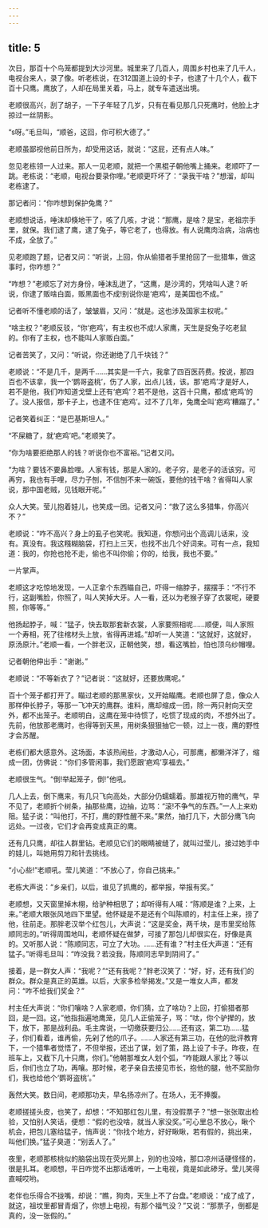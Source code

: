 ```yaml
---
---
---
```

title: 5
---



次日，那百十个鸟笼都提到大沙河里。城里来了几百人，周围乡村也来了几千人，电视台来人，录了像。听老栋说，在312国道上设的卡子，也逮了十几个人，截下百十只鹰。鹰放了，人却在局里关着，马上，就专车遣送出境。

老顺很高兴，刮了胡子，一下子年轻了几岁，只有在看见那几只死鹰时，他脸上才掠过一丝阴影。

“s呀。”毛旦叫，“顺爸，这回，你可积大德了。”

老顺虽鄙视他前日所为，却受用这话，就说：“这屁，还有点人味。”

忽见老栋领一人过来。那人一见老顺，就把一个黑棍子朝他嘴上捅来。老顺吓了一跳。老栋说：“老顺，电视台要录你哩。”老顺更吓坏了：“录我干啥？”想溜，却叫老栋逮了。

那记者问：“你咋想到保护兔鹰？”

老顺想说话，唾沫却倏地干了，咳了几咳，才说：“那鹰，是啥？是宝，老祖宗手里，就保。我们逮了鹰，逮了兔子，等它老了，也得放。有人说鹰肉治病，治病也不成，全放了。”

见老顺跑了题，记者又问：“听说，上回，你从偷猎者手里抢回了一批猎隼，做这事时，你咋想？”

“咋想？”老顺忘了对方身份，唾沫乱迸了，“这鹰，是沙湾的，凭啥叫人逮？听说，你逮了贩啥白面，贩黑面也不成!别说你是‘疤鸡’，是美国也不成。”

记者听不懂老顺的话了，皱皱眉，又问：“就是。这也涉及国家主权呢。”

“啥主权？”老顺反驳，“你‘疤鸡’，有主权也不成!人家鹰，天生是捉兔子吃老鼠的。你有了主权，也不能叫人家贩白面。”

记者苦笑了，又问：“听说，你还谢绝了几千块钱？”

老顺说：“不是几千，是两千……其实是一千六，我拿了四百医药费。按说，那四百也不该拿，我一个‘鹦哥盗桃’，伤了人家，出点儿钱，该。那‘疤鸡’才是好人，若不是他，我们咋知道戈壁上还有‘疤鸡’？若不是他，这百十只鹰，都成‘疤鸡’的了。没人报信，那卡子上，也逮不住‘疤鸡’。过不了几年，兔鹰全叫‘疤鸡’糟蹋了。”

记者笑着纠正：“是巴基斯坦人。”

“不屎糖了，就‘疤鸡’吧。”老顺笑了。

“你为啥要拒绝那人的钱？听说你也不富裕。”记者又问。

“为啥？要钱不要鼻脸哩。人家有钱，那是人家的。老子穷，是老子的活该穷。可再穷，我也有手哩，尽力子刨，不信刨不来一碗饭，要他的钱干啥？省得叫人家说，那中国老贼，见钱眼开呢。”

众人大笑。莹儿抱着娃儿，也笑成一团。记者又问：“救了这么多猎隼，你高兴不？”

老顺说：“咋不高兴？身上的虱子也笑呢。我知道，你想问出个高调儿话来，没有。真没有。我这糨糊脑袋，打扫上三天，也找不出几个好词来。可有一点，我知道：我的，你抢也抢不走，偷也不叫你偷；你的，给我，我也不要。”

一片掌声。

老顺这才吃惊地发现，一人正拿个东西瞄自己，吓得一缩脖子，摆摆手：“不行不行，这副嘴脸，你照了，叫人笑掉大牙。人一看，还以为老猴子穿了衣裳呢，硬要照，你等等。”

他扬起脖子，喊：“猛子，快去取那套新衣裳，人家要照相呢……顺便，叫人家照一个寿相，死了往棺材头上放，省得再进城。”却听一人笑道：“这就好，这就好，原汤原汁。”老顺一看，一个胖老汉，正朝他笑，想，看这嘴脸，怕也顶乌纱帽哩。

记者朝他伸出手：“谢谢。”

老顺说：“不等新衣了？”记者说：“这就好，还要放鹰呢。”

百十个笼子都打开了。瞄过老顺的那黑家伙，又开始瞄鹰。老顺也屏了息，像众人那样伸长脖子，等那一飞冲天的鹰群。谁料，鹰却缩成一团，除一两只射向天空外，都不出笼子。老顺明白，这鹰在笼中待惯了，吃惯了现成的肉，不想外出了。先前，他放那老鹰时，也得等到天黑，用树条狠狠抽它一顿，过上一夜，鹰的野性才会苏醒。

老栋们都大感意外。这场面，本该热闹些，才激动人心，可那鹰，都懒洋洋了，缩成一团，仿佛说：“你们多管闲事，我们愿跟‘疤鸡’享福去。”

老顺很生气。“倒!举起笼子，倒!”他吼。

几人上去，倒下鹰来，有几只飞向高处，大部分仍蠕蠕着。那雄视万物的鹰气，早不见了，老顺折个树条，抽那些鹰，边抽，边骂：“滚!不争气的东西。”一人上来劝阻。猛子说：“叫他打，不打，鹰的野性醒不来。”果然，抽打几下，大部分鹰飞向远处。一过夜，它们才会再变成真正的鹰。

还有几只鹰，却往人群里钻。老顺见它们的眼睛被缝了，就叫过莹儿，接过她手中的娃儿，叫她用剪刀和针去挑线。

“小心些!”老顺吼。莹儿笑道：“不放心了，你自己挑来。”

老栋大声说：“乡亲们，以后，谁见了抓鹰的，都举报，举报有奖。”

老顺想，又天窗里掉木栩，给驴种相思了；却听得有人喊：“陈顺是谁？上来，上来。”老顺大眼张风地四下里望。他怀疑是不是还有个叫陈顺的，村主任上来，捞了他，往前走。那胖老汉举个红包儿，大声说：“这是奖金，两千块，是市里奖给陈顺同志的。”听得周围地叫，老顺怀疑在做梦，可接了那包儿却很实在，好像是真的。又听那人说：“陈顺同志，可立了大功。……还有谁？”村主任大声道：“还有猛子。”听得毛旦叫：“咋没我？若没我，陈顺同志早到阴间了。”

接着，是一群女人声：“我呢？”“还有我呢？”胖老汉笑了：“好，好，还有我们的群众。群众是真正的英雄。以后，大家多检举揭发。”又是一堆女人声，都发问：“咋不给我们奖金？”

村主任大声说：“你们嚷啥？人家老顺，你们猜，立了啥功？上回，打偷猎者那回，是一回。这，”他指指遍地鹰笼，见几人正偷笼子，骂：“呔，你个驴撵的，放下，放下，那是战利品。毛主席说，一切缴获要归公……还有这，第二功……猛子，你们看着，谁再偷，先剁了他的爪子。……人家还有第三功，在他的批评教育下，一个猎隼者觉悟了，不但举报，还出了谋，划了策，路上设了卡子。昨夜，在班车上，又截下几十只鹰，你们。”他朝那堆女人划个弧，“咋能跟人家比？等以后，你们也立了功，再嚷。那时候，老子亲自去接见市长，抱他的腿，他不奖励你们，我也给他个‘鹦哥盗桃’。”

轰然大笑。数日间，老顺那功夫，早名扬凉州了。在场人，无不捧腹。

老顺搓搓头皮，也笑了，却想：“不知那红包儿里，有没假票子？”想一张张取出检验，又怕别人笑话，便想：“假的也没啥，就当人家没奖。”可心里总不放心，瞅个机会，把包儿塞给猛子，悄声说：“你找个地方，好好瞅瞅，若有假的，挑出来，叫他们换。”猛子臭道：“别丢人了。”

夜里，老顺那核桃似的脑袋出现在荧光屏上，别的也没啥，那口凉州话硬怪怪的，很是扎耳。老顺想，平日咋觉不出那话难听，一上电视，竟是如此碜牙。莹儿笑得直喊哎哟。

老伴也乐得合不拢嘴，却说：“瞧，狗肉，天生上不了台盘。”老顺说：“成了成了，就这，祖坟里都冒青烟了，你想上电视，有那个福气没？”又说：“那票子，倒都是真的，没一张假的。”